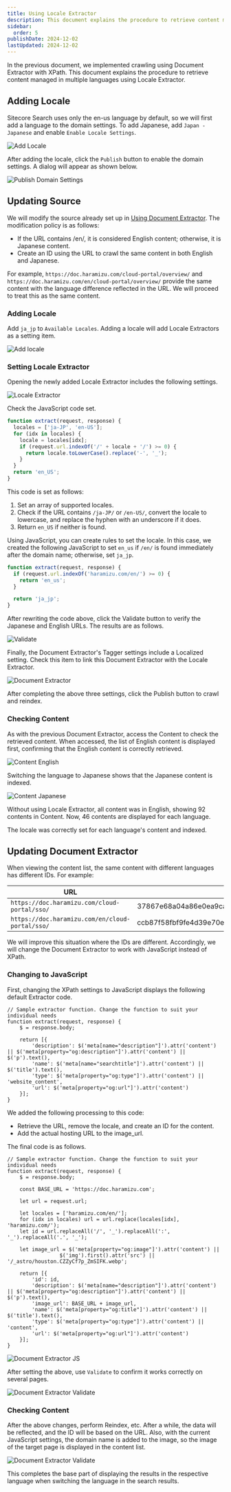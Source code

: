 ```yaml
---
title: Using Locale Extractor
description: This document explains the procedure to retrieve content managed in multiple languages using Locale Extractor.
sidebar:
  order: 5
publishDate: 2024-12-02
lastUpdated: 2024-12-02
---
```


In the previous document, we implemented crawling using Document Extractor with XPath. This document explains the procedure to retrieve content managed in multiple languages using Locale Extractor.

## Adding Locale

Sitecore Search uses only the en-us language by default, so we will first add a language to the domain settings. To add Japanese, add `Japan - Japanese` and enable `Enable Locale Settings`.

![Add Locale](../../../../assets/search/locale-extractor01.png)

After adding the locale, click the `Publish` button to enable the domain settings. A dialog will appear as shown below.

![Publish Domain Settings](../../../../assets/search/locale-extractor02.png)

## Updating Source

We will modify the source already set up in [Using Document Extractor](/search/document-extractor/). The modification policy is as follows:

- If the URL contains /en/, it is considered English content; otherwise, it is Japanese content.
- Create an ID using the URL to crawl the same content in both English and Japanese.

For example, `https://doc.haramizu.com/cloud-portal/overview/` and `https://doc.haramizu.com/en/cloud-portal/overview/` provide the same content with the language difference reflected in the URL. We will proceed to treat this as the same content.

### Adding Locale

Add `ja_jp` to `Available Locales`. Adding a locale will add Locale Extractors as a setting item.

![Add locale](../../../../assets/search/locale-extractor03.png)

### Setting Locale Extractor

Opening the newly added Locale Extractor includes the following settings.

![Locale Extractor](../../../../assets/search/locale-extractor04.png)

Check the JavaScript code set.

```js
function extract(request, response) {
  locales = ['ja-JP', 'en-US'];
  for (idx in locales) {
    locale = locales[idx];
    if (request.url.indexOf('/' + locale + '/') >= 0) {
      return locale.toLowerCase().replace('-', '_');
    }
  }
  return 'en_US';
}
```

This code is set as follows:

1. Set an array of supported locales.
2. Check if the URL contains `/ja-JP/` or `/en-US/`, convert the locale to lowercase, and replace the hyphen with an underscore if it does.
3. Return `en_US` if neither is found.

Using JavaScript, you can create rules to set the locale. In this case, we created the following JavaScript to set `en_us` if `/en/` is found immediately after the domain name; otherwise, set `ja_jp`.

```js
function extract(request, response) {
  if (request.url.indexOf('haramizu.com/en/') >= 0) {
    return 'en_us';
  }

  return 'ja_jp';
}
```

After rewriting the code above, click the Validate button to verify the Japanese and English URLs. The results are as follows.

![Validate](../../../../assets/search/locale-extractor05.png)

Finally, the Document Extractor's Tagger settings include a Localized setting. Check this item to link this Document Extractor with the Locale Extractor.

![Document Extractor](../../../../assets/search/locale-extractor06.png)

After completing the above three settings, click the Publish button to crawl and reindex.

### Checking Content

As with the previous Document Extractor, access the Content to check the retrieved content. When accessed, the list of English content is displayed first, confirming that the English content is correctly retrieved.

![Content English](../../../../assets/search/locale-extractor07.png)

Switching the language to Japanese shows that the Japanese content is indexed.

![Content Japanese](../../../../assets/search/locale-extractor08.png)

Without using Locale Extractor, all content was in English, showing 92 contents in Content. Now, 46 contents are displayed for each language.

The locale was correctly set for each language's content and indexed.

## Updating Document Extractor

When viewing the content list, the same content with different languages has different IDs. For example:

| URL                                             | ID                                                       |
| ----------------------------------------------- | -------------------------------------------------------- |
| `https://doc.haramizu.com/cloud-portal/sso/`    | 37867e68a04a86e0ea9ca3e65cc03fc838f041123e73fb3e4b39accb |
| `https://doc.haramizu.com/en/cloud-portal/sso/` | ccb87f58fbf9fe4d39e70ea13fb0ac6210d79f96bf7fabab932d3668 |

We will improve this situation where the IDs are different. Accordingly, we will change the Document Extractor to work with JavaScript instead of XPath.

### Changing to JavaScript

First, changing the XPath settings to JavaScript displays the following default Extractor code.

```text
// Sample extractor function. Change the function to suit your individual needs
function extract(request, response) {
    $ = response.body;

    return [{
        'description': $('meta[name="description"]').attr('content') || $('meta[property="og:description"]').attr('content') || $('p').text(),
        'name': $('meta[name="searchtitle"]').attr('content') || $('title').text(),
        'type': $('meta[property="og:type"]').attr('content') || 'website_content',
        'url': $('meta[property="og:url"]').attr('content')
    }];
}
```

We added the following processing to this code:

- Retrieve the URL, remove the locale, and create an ID for the content.
- Add the actual hosting URL to the image_url.

The final code is as follows.

```text
// Sample extractor function. Change the function to suit your individual needs
function extract(request, response) {
    $ = response.body;

    const BASE_URL = 'https://doc.haramizu.com';

    let url = request.url;

    let locales = ['haramizu.com/en/'];
    for (idx in locales) url = url.replace(locales[idx], 'haramizu.com/');
    let id = url.replaceAll('/', '_').replaceAll(':', '_').replaceAll('.', '_');

    let image_url = $('meta[property="og:image"]').attr('content') ||
                 $('img').first().attr('src') || '/_astro/houston.CZZyCf7p_ZmSIFK.webp';

    return [{
        'id': id,
        'description': $('meta[name="description"]').attr('content') || $('meta[property="og:description"]').attr('content') || $('p').text(),
        'image_url': BASE_URL + image_url,
        'name': $('meta[property="og:title"]').attr('content') || $('title').text(),
        'type': $('meta[property="og:type"]').attr('content') || 'content',
        'url': $('meta[property="og:url"]').attr('content')
    }];
}
```

![Document Extractor JS](../../../../assets/search/locale-extractor09.png)

After setting the above, use `Validate` to confirm it works correctly on several pages.

![Document Extractor Validate](../../../../assets/search/locale-extractor10.png)

### Checking Content

After the above changes, perform Reindex, etc. After a while, the data will be reflected, and the ID will be based on the URL. Also, with the current JavaScript settings, the domain name is added to the image, so the image of the target page is displayed in the content list.

![Document Extractor Validate](../../../../assets/search/locale-extractor11.png)

This completes the base part of displaying the results in the respective language when switching the language in the search results.
